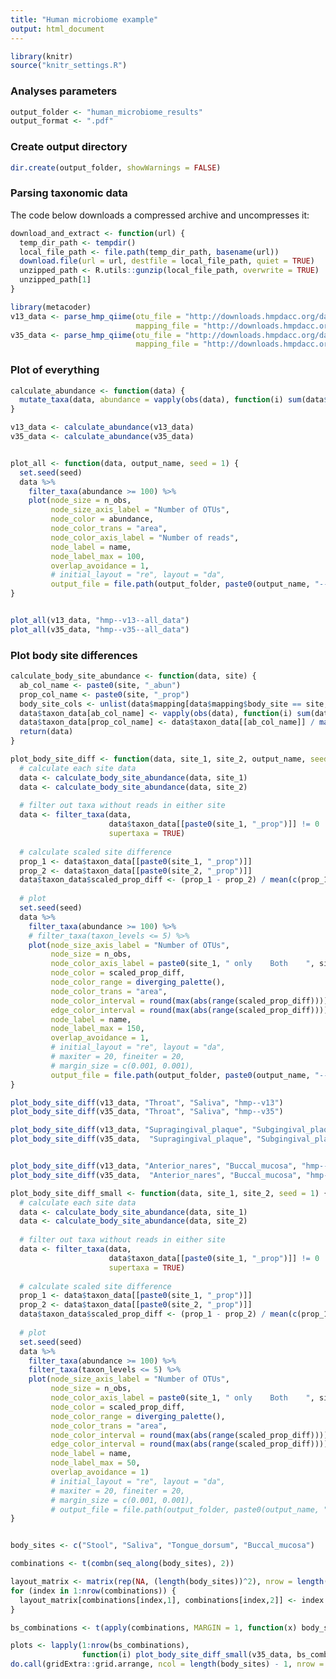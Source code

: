 ```yaml
---
title: "Human microbiome example"
output: html_document
---
```


```r
library(knitr)
source("knitr_settings.R")
```


### Analyses parameters

```r
output_folder <- "human_microbiome_results"
output_format <- ".pdf"
```

### Create output directory

```r
dir.create(output_folder, showWarnings = FALSE)
```


### Parsing taxonomic data

The code below downloads a compressed archive and uncompresses it:

```r
download_and_extract <- function(url) {
  temp_dir_path <- tempdir()
  local_file_path <- file.path(temp_dir_path, basename(url))
  download.file(url = url, destfile = local_file_path, quiet = TRUE)
  unzipped_path <- R.utils::gunzip(local_file_path, overwrite = TRUE)
  unzipped_path[1]
}
```

```r
library(metacoder)
v13_data <- parse_hmp_qiime(otu_file = "http://downloads.hmpdacc.org/data/HMQCP/otu_table_psn_v13.txt.gz",
                            mapping_file = "http://downloads.hmpdacc.org/data/HMQCP/v13_map_uniquebyPSN.txt.bz2")
v35_data <- parse_hmp_qiime(otu_file = "http://downloads.hmpdacc.org/data/HMQCP/otu_table_psn_v35.txt.gz",
                            mapping_file = "http://downloads.hmpdacc.org/data/HMQCP/v35_map_uniquebyPSN.txt.bz2")
```


### Plot of everything

```r
calculate_abundance <- function(data) {
  mutate_taxa(data, abundance = vapply(obs(data), function(i) sum(data$obs_data[i, colnames(data$obs_data) %in% data$mapping$sample_id]), numeric(1)))
}

v13_data <- calculate_abundance(v13_data)
v35_data <- calculate_abundance(v35_data)


plot_all <- function(data, output_name, seed = 1) {
  set.seed(seed)
  data %>%
    filter_taxa(abundance >= 100) %>%
    plot(node_size = n_obs,
         node_size_axis_label = "Number of OTUs",
         node_color = abundance,
         node_color_trans = "area",
         node_color_axis_label = "Number of reads",
         node_label = name,
         node_label_max = 100,
         overlap_avoidance = 1,
         # initial_layout = "re", layout = "da",
         output_file = file.path(output_folder, paste0(output_name, "--seed_", seed, output_format)))
}


plot_all(v13_data, "hmp--v13--all_data")
plot_all(v35_data, "hmp--v35--all_data")
```




### Plot body site differences

```r
calculate_body_site_abundance <- function(data, site) {
  ab_col_name <- paste0(site, "_abun")
  prop_col_name <- paste0(site, "_prop")
  body_site_cols <- unlist(data$mapping[data$mapping$body_site == site, "sample_id"])
  data$taxon_data[ab_col_name] <- vapply(obs(data), function(i) sum(data$obs_data[i, colnames(data$obs_data) %in% body_site_cols]), numeric(1))
  data$taxon_data[prop_col_name] <- data$taxon_data[[ab_col_name]] / max(data$taxon_data[[ab_col_name]])
  return(data)
}

plot_body_site_diff <- function(data, site_1, site_2, output_name, seed = 1) {
  # calculate each site data
  data <- calculate_body_site_abundance(data, site_1)
  data <- calculate_body_site_abundance(data, site_2)
   
  # filter out taxa without reads in either site
  data <- filter_taxa(data,
                      data$taxon_data[[paste0(site_1, "_prop")]] != 0 | data$taxon_data[[paste0(site_2, "_prop")]] != 0,
                      supertaxa = TRUE)
  
  # calculate scaled site difference
  prop_1 <- data$taxon_data[[paste0(site_1, "_prop")]]
  prop_2 <- data$taxon_data[[paste0(site_2, "_prop")]]
  data$taxon_data$scaled_prop_diff <- (prop_1 - prop_2) / mean(c(prop_1, prop_2))
  
  # plot
  set.seed(seed)
  data %>%
    filter_taxa(abundance >= 100) %>%
    # filter_taxa(taxon_levels <= 5) %>%
    plot(node_size_axis_label = "Number of OTUs",
         node_size = n_obs,
         node_color_axis_label = paste0(site_1, " only    Both    ", site_2, " only"),
         node_color = scaled_prop_diff,
         node_color_range = diverging_palette(),
         node_color_trans = "area",
         node_color_interval = round(max(abs(range(scaled_prop_diff)))) * c(-1, 1),
         edge_color_interval = round(max(abs(range(scaled_prop_diff)))) * c(-1, 1),
         node_label = name,
         node_label_max = 150,
         overlap_avoidance = 1,
         # initial_layout = "re", layout = "da",
         # maxiter = 20, fineiter = 20,
         # margin_size = c(0.001, 0.001),
         output_file = file.path(output_folder, paste0(output_name, "--", site_1, "_vs_", site_2, "--seed_", seed, output_format)))
}

plot_body_site_diff(v13_data, "Throat", "Saliva", "hmp--v13")
plot_body_site_diff(v35_data, "Throat", "Saliva", "hmp--v35")

plot_body_site_diff(v13_data, "Supragingival_plaque", "Subgingival_plaque", "hmp--v13")
plot_body_site_diff(v35_data,  "Supragingival_plaque", "Subgingival_plaque", "hmp--v35")


plot_body_site_diff(v13_data, "Anterior_nares", "Buccal_mucosa", "hmp--v13")
plot_body_site_diff(v35_data,  "Anterior_nares", "Buccal_mucosa", "hmp--v35")

```






```r
plot_body_site_diff_small <- function(data, site_1, site_2, seed = 1) {
  # calculate each site data
  data <- calculate_body_site_abundance(data, site_1)
  data <- calculate_body_site_abundance(data, site_2)
   
  # filter out taxa without reads in either site
  data <- filter_taxa(data,
                      data$taxon_data[[paste0(site_1, "_prop")]] != 0 | data$taxon_data[[paste0(site_2, "_prop")]] != 0,
                      supertaxa = TRUE)
  
  # calculate scaled site difference
  prop_1 <- data$taxon_data[[paste0(site_1, "_prop")]]
  prop_2 <- data$taxon_data[[paste0(site_2, "_prop")]]
  data$taxon_data$scaled_prop_diff <- (prop_1 - prop_2) / mean(c(prop_1, prop_2))
  
  # plot
  set.seed(seed)
  data %>%
    filter_taxa(abundance >= 100) %>%
    filter_taxa(taxon_levels <= 5) %>%
    plot(node_size_axis_label = "Number of OTUs",
         node_size = n_obs,
         node_color_axis_label = paste0(site_1, " only    Both    ", site_2, " only"),
         node_color = scaled_prop_diff,
         node_color_range = diverging_palette(),
         node_color_trans = "area",
         node_color_interval = round(max(abs(range(scaled_prop_diff)))) * c(-1, 1),
         edge_color_interval = round(max(abs(range(scaled_prop_diff)))) * c(-1, 1),
         node_label = name,
         node_label_max = 50,
         overlap_avoidance = 1)
         # initial_layout = "re", layout = "da",
         # maxiter = 20, fineiter = 20,
         # margin_size = c(0.001, 0.001),
         # output_file = file.path(output_folder, paste0(output_name, "--", site_1, "_vs_", site_2, "--seed_", seed, output_format)))
}


body_sites <- c("Stool", "Saliva", "Tongue_dorsum", "Buccal_mucosa")

combinations <- t(combn(seq_along(body_sites), 2))

layout_matrix <- matrix(rep(NA, (length(body_sites))^2), nrow = length(body_sites))
for (index in 1:nrow(combinations)) {
  layout_matrix[combinations[index,1], combinations[index,2]] <- index
}

bs_combinations <- t(apply(combinations, MARGIN = 1, function(x) body_sites[x]))

plots <- lapply(1:nrow(bs_combinations),
                function(i) plot_body_site_diff_small(v35_data, bs_combinations[i, 1], bs_combinations[i, 2]))
do.call(gridExtra::grid.arrange, ncol = length(body_sites) - 1, nrow =  length(body_sites) - 1,
```

